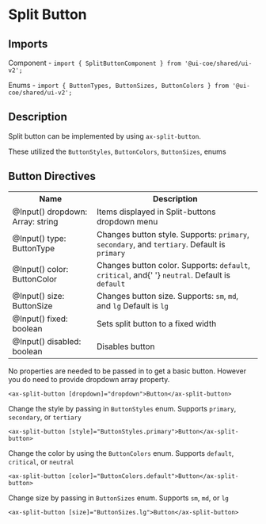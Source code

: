 
<Meta title="Wiki/SplitButton" />

# Split Button

## Imports

Component - `import { SplitButtonComponent } from '@ui-coe/shared/ui-v2';`

Enums - `import { ButtonTypes, ButtonSizes, ButtonColors } from '@ui-coe/shared/ui-v2';`

## Description

Split button can be implemented by using `ax-split-button`.

These utilized the `ButtonStyles`, `ButtonColors`, `ButtonSizes`, enums

## Button Directives

<table>
  <tr>
    <th>Name</th>
    <th>Description</th>
  </tr>
  <tr>
    <td>@Input() dropdown: Array: string</td>
    <td>Items displayed in Split-buttons dropdown menu</td>
  </tr>
  <tr>
    <td> @Input() type: ButtonType</td>
    <td>
      Changes button style. Supports: <code>primary</code>, <code>secondary</code>, and
      <code>tertiary</code>. Default is
      <code>primary</code>
    </td>
  </tr>
  <tr>
    <td> @Input() color: ButtonColor</td>
    <td>
      Changes button color. Supports: <code>default</code>, <code>critical</code>, and{' '}
      <code>neutral</code>. Default is
      <code>default</code>
    </td>
  </tr>
  <tr>
    <td> @Input() size: ButtonSize</td>
    <td>
      Changes button size. Supports: <code>sm</code>, <code>md</code>, and <code>lg</code> Default
      is <code>lg</code>
    </td>
  </tr>
  <tr>
    <td>@Input() fixed: boolean</td>
    <td>Sets split button to a fixed width</td>
  </tr>
  <tr>
    <td>@Input() disabled: boolean</td>
    <td>Disables button</td>
  </tr>
</table>

No properties are needed to be passed in to get a basic button. However you do need to provide dropdown array property.

```
<ax-split-button [dropdown]="dropdown">Button</ax-split-button>
```

Change the style by passing in `ButtonStyles` enum. Supports `primary`, `secondary`, or `tertiary`

```
<ax-split-button [style]="ButtonStyles.primary">Button</ax-split-button>
```

Change the color by using the `ButtonColors` enum. Supports `default`, `critical`, or `neutral`

```
<ax-split-button [color]="ButtonColors.default">Button</ax-split-button>
```

Change size by passing in `ButtonSizes` enum. Supports `sm`, `md`, or `lg`

```
<ax-split-button [size]="ButtonSizes.lg">Button</ax-split-button>
```
